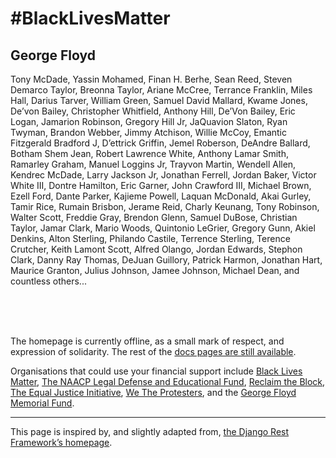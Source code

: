 

# #BlackLivesMatter

## George Floyd

<LargeText>

Tony McDade, Yassin Mohamed, Finan H. Berhe, Sean Reed, Steven Demarco Taylor,
Breonna Taylor, Ariane McCree, Terrance Franklin, Miles Hall, Darius Tarver,
William Green, Samuel David Mallard, Kwame Jones, De’von Bailey, Christopher Whitfield,
Anthony Hill, De’Von Bailey, Eric Logan, Jamarion Robinson, Gregory Hill Jr,
JaQuavion Slaton, Ryan Twyman, Brandon Webber, Jimmy Atchison, Willie McCoy,
Emantic Fitzgerald Bradford J, D’ettrick Griffin, Jemel Roberson, DeAndre Ballard,
Botham Shem Jean, Robert Lawrence White, Anthony Lamar Smith, Ramarley Graham,
Manuel Loggins Jr, Trayvon Martin, Wendell Allen, Kendrec McDade, Larry Jackson Jr,
Jonathan Ferrell, Jordan Baker, Victor White III, Dontre Hamilton, Eric Garner,
John Crawford III, Michael Brown, Ezell Ford, Dante Parker, Kajieme Powell,
Laquan McDonald, Akai Gurley, Tamir Rice, Rumain Brisbon, Jerame Reid, Charly Keunang,
Tony Robinson, Walter Scott, Freddie Gray, Brendon Glenn, Samuel DuBose, Christian Taylor,
Jamar Clark, Mario Woods, Quintonio LeGrier, Gregory Gunn, Akiel Denkins, Alton Sterling,
Philando Castile, Terrence Sterling, Terence Crutcher, Keith Lamont Scott, Alfred Olango,
Jordan Edwards, Stephon Clark, Danny Ray Thomas, DeJuan Guillory, Patrick Harmon,
Jonathan Hart, Maurice Granton, Julius Johnson, Jamee Johnson, Michael Dean, and
countless others...

<br />
<br />
<br />

The homepage is currently offline, as a small mark of respect, and expression of solidarity.
The rest of the [docs pages are still available](/getting-started).

Organisations that could use your financial support include
[Black Lives Matter](https://blacklivesmatter.com),
[The NAACP Legal Defense and Educational Fund](https://www.naacpldf.org),
[Reclaim the Block](https://www.reclaimtheblock.org),
[The Equal Justice Initiative](https://eji.org),
[We The Protesters](https://www.wetheprotesters.org),
and the
[George Floyd Memorial Fund](https://www.gofundme.com/f/georgefloyd).

</LargeText>

---

This page is inspired by, and slightly adapted from, [the Django Rest Framework’s homepage](https://www.django-rest-framework.org).
